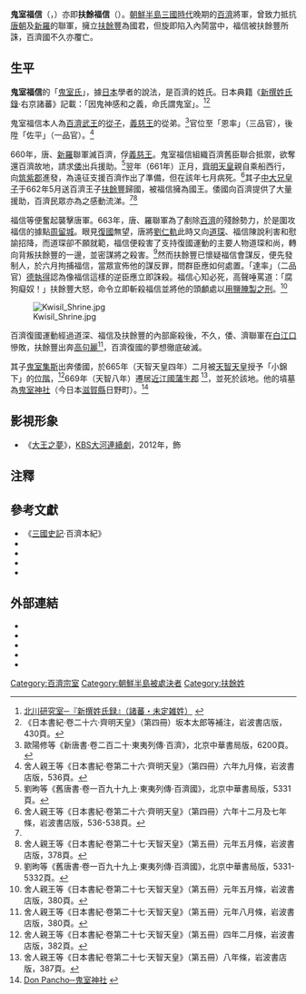 {{Infobox Korean name|hangul=귀실복신|hanja=鬼室福信|rr=Gwisil Boksin|mr=Kwisil Pok-sin}}
'''鬼室福信'''（{{lang|ko|귀실복신}}，{{bd|？||663年||CatIdx=S福}}）亦即'''扶餘福信'''（{{lang|ko|부여복신}}）。[[朝鮮三國時代|朝鮮半島三國時代]]晚期的[[百濟|百濟]]將軍，曾致力抵抗[[唐朝|唐朝]]及[[新羅|新羅]]的聯軍，擁立[[扶餘豐|扶餘豐]]為國君，但旋即陷入內鬨當中，福信被扶餘豐所誅，百濟國不久亦覆亡。

== 生平 ==
'''鬼室福信'''的「[[鬼室氏|鬼室氏]]」，據[[日本|日本]]學者的說法，是百濟的姓氏。日本典籍《[[新撰姓氏錄|新撰姓氏錄]]·右京諸蕃》記載：「因鬼神感和之義，命氏謂鬼室」。<ref>[http://homepage1.nifty.com/k-kitagawa/data/shoji03.html 北川研究室─『新撰姓氏録』（諸蕃・未定雑姓）] {{webarchive|url=https://web.archive.org/web/20090531165705/http://homepage1.nifty.com/k-kitagawa/data/shoji03.html |date=2009-05-31 }}</ref><ref>《日本書紀·卷二十六·齊明天皇》（第四冊）坂本太郎等補注，岩波書店版，430頁。</ref>

鬼室福信本人為[[百濟武王|百濟武王]]的[[侄子|從子]]，[[義慈王|義慈王]]的從弟。<ref>歐陽修等《新唐書·卷二百二十·東夷列傳·百濟》，北京中華書局版，6200頁。</ref>官位至「恩率」（三品官），後陞「佐平」（一品官）。<ref>舍人親王等《日本書紀·卷第二十六·齊明天皇》（第四冊）六年九月條，岩波書店版，536頁。</ref>

660年，唐、[[新羅|新羅]]聯軍滅百濟，俘[[義慈王|義慈王]]。鬼室福信組織百濟舊臣聯合抵禦，欲奪還百濟故地，請求[[日本|倭]]出兵援助。<ref name="舊唐書5331">劉昫等《舊唐書·卷一百九十九上·東夷列傳·百濟國》，北京中華書局版，5331頁。</ref>翌年（661年）正月，[[齊明天皇|齊明天皇]]親自乘船西行，向[[筑紫郡|筑紫郡]]進發，為遠征支援百濟作出了準備，但在該年七月病死。<ref>舍人親王等《日本書紀·卷第二十六·齊明天皇》（第四冊）六年十二月及七年條，岩波書店版，536-538頁。</ref>其子[[天智天皇|中大兄皇子]]于662年5月送百濟王子[[扶餘豐|扶餘豐]]歸國，被福信擁為國王。倭國向百濟提供了大量援助，百濟民眾亦為之感動流涕。<ref name="舊唐書5331"/><ref>舍人親王等《日本書紀·卷第二十七·天智天皇》（第五冊）元年五月條，岩波書店版，378頁。</ref>

福信等便奮起襲擊唐軍。663年，唐、羅聯軍為了剷除[[百濟|百濟]]的殘餘勢力，於是圍攻福信的據點[[周留城|周留城]]。眼見[[百濟復國運動|復國]]無望，唐將[[劉仁軌|劉仁軌]]此時又向[[道琛|道琛]]、福信陳說利害和慰諭招降，而道琛卻不願就範，福信便殺害了支持復國運動的主要人物道琛和尚，轉向背叛扶餘豐的一邊，並密謀將之殺害。<ref>劉昫等《舊唐書·卷一百九十九上·東夷列傳·百濟國》，北京中華書局版，5331-5332頁。</ref>然而扶餘豐已懷疑福信會謀反，便先發制人，於六月拘捕福信，當眾宣佈他的謀反罪，問群臣應如何處置。「達率」（二品官）[[德執得|德執得]]認為像福信這樣的逆臣應立即誅殺。福信心知必死，高聲唾罵道：「腐狗癡奴！」扶餘豐大怒，命令立即斬殺福信並將他的頭顱處以[[鹽腌|用鹽腌製之刑]]。<ref>舍人親王等《日本書紀·卷第二十七·天智天皇》（第五冊）元年五月條，岩波書店版，380頁。</ref>

[[Image:Kwisil_Shrine.jpg|thumb]]

百濟復國運動經過道深、福信及扶餘豐的內部廝殺後，不久，倭、濟聯軍在[[白江口之戰|白江口]]慘敗，扶餘豐出奔[[高句麗|高句麗]]<ref>舍人親王等《日本書紀·卷第二十七·天智天皇》（第五冊）元年八月條，岩波書店版，380頁。</ref>，百濟復國的夢想徹底破滅。

其子[[鬼室集斯|鬼室集斯]]出奔倭國，於665年（天智天皇四年）二月被[[天智天皇|天智天皇]]授予「小錦下」的[[位階|位階]]，<ref>舍人親王等《日本書紀·卷第二十七·天智天皇》（第五冊）四年二月條，岩波書店版，382頁。</ref>669年（天智八年）遷居[[近江國|近江國]][[蒲生郡|蒲生郡]] <ref>舍人親王等《日本書紀·卷第二十七·天智天皇》（第五冊）八年條，岩波書店版，387頁。</ref>，並死於該地。他的墳墓為[[鬼室神社|鬼室神社]]（今日本[[滋賀縣|滋賀縣]]日野町）。<ref>[http://www.bell.jp/pancho/travel/oumi/kisitu%20jinja.htm Don Pancho─鬼室神社] {{webarchive|url=https://web.archive.org/web/20041224171524/http://www.bell.jp/pancho/travel/oumi/kisitu%20jinja.htm |date=2004-12-24 }}</ref>
==影視形象==
*《[[大王之夢|大王之夢]]》，[[KBS|KBS]][[大河連續劇|大河連續劇]]，2012年，{{link-ko|金永基|김영기 (배우)}}飾

== 注釋 ==
{{reflist|1}}

== 參考文獻 ==
<div class="references-small">
*《[[三國史記|三國史記]]·百濟本紀》
*{{cite book|title=《[[舊唐書|舊唐書]]》|author=[[劉昫|劉昫]]等|location=[[北京|北京]]|publisher=[[中華書局|中華書局]]（1995年）ISBN 7101003192|language=zh}}
*{{cite book|title=《[[新唐書|新唐書]]》| author=[[歐陽修|歐陽修]]、[[宋祁|宋祁]]等|location=[[北京|北京]]|publisher=[[中華書局|中華書局]]（1995年）ISBN 7101003206|language=zh}}
*{{ja}}{{zh}}{{cite book|title=《[[日本書紀|日本書紀]]》（第四冊）|author=[[舍人親王|舍人親王]]等|others=[[坂本太郎|坂本太郎]]、[[家永三郎|家永三郎]]、[[井上光貞|井上光貞]]、[[大野晉|大野晉]]校注|location=[[東京|東京]]|publisher=[[岩波書店|岩波書店]]（2004）ISBN 4003000447}}
*{{ja}}{{zh}}{{cite book|title=《[[日本書紀|日本書紀]]》（第五冊）|author=[[舍人親王|舍人親王]]等|others=[[坂本太郎|坂本太郎]]、[[家永三郎|家永三郎]]、[[井上光貞|井上光貞]]、[[大野晉|大野晉]]校注|location=[[東京|東京]]|publisher=[[岩波書店|岩波書店]]（2004）ISBN 4003000455}}
</div>

== 外部連結 ==
*{{zh}}{{cite web|url=http://newasia.proj.hkedcity.net/resources/25/jiutangshu/index.phtml?section_num=211|title=新亞研究所─劉昫等《舊唐書·東夷列傳》|deadurl=yes|archiveurl=https://web.archive.org/web/20090302210305/http://newasia.proj.hkedcity.net/resources/25/jiutangshu/index.phtml?section_num=211|archivedate=2009-03-02}}
*{{zh}}{{cite web|url=http://newasia.proj.hkedcity.net/resources/25/xingtanshu/index.phtml?section_num=236|title=新亞研究所─歐陽修、宋祁等《新唐書·東夷列傳》|deadurl=yes|archiveurl=https://web.archive.org/web/20090313232925/http://newasia.proj.hkedcity.net/resources/25/xingtanshu/index.phtml?section_num=236|archivedate=2009-03-13}}
*{{zh}}{{cite web|url=http://miko.org/~uraki/kuon/furu/text/syoki/syokitop.htm|title=久遠の絆─舍人親王等《日本書紀》}}
*{{ja}}{{zh}}{{cite web|url=http://homepage1.nifty.com/k-kitagawa/data/shoji.html|title=北川研究室─『新撰姓氏録』氏族一覧|deadurl=yes|archiveurl=https://web.archive.org/web/20060224211815/http://homepage1.nifty.com/k-kitagawa/data/shoji.html|archivedate=2006-02-24}}
*{{ja}}{{cite web|url=http://www.bell.jp/pancho/travel/oumi/kisitu%20jinja.htm|title=Don Pancho─鬼室神社|deadurl=yes|archiveurl=https://web.archive.org/web/20041224171524/http://www.bell.jp/pancho/travel/oumi/kisitu%20jinja.htm|archivedate=2004-12-24}}

[[Category:百濟宗室|Category:百濟宗室]]
[[Category:朝鮮半島被處決者|Category:朝鮮半島被處決者]]
[[Category:扶餘姓|Category:扶餘姓]]